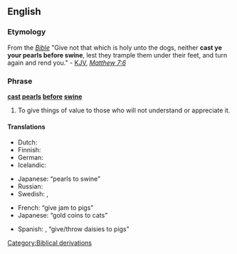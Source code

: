 ==English==

===Etymology===
From the ''[[Bible]]'' "Give not that which is holy unto the dogs, neither '''cast ye your pearls before swine''', lest they trample them under their feet, and turn again and rend you." - [[KJV]], [[s:Bible_(King_James)/Matthew#7:6|''Matthew 7:6'']]

===Phrase===
'''[[cast]] [[pearl]]s [[before]] [[swine]]'''

# {{idiom}} To give things of value to those who will not understand or appreciate it.

====Translations====
{{trans-top|cast pearls before swine (lit.)}}
* Dutch: {{t|nl|parels voor de zwijnen}}
* Finnish: {{t|fi|suheittää helmensä sikojen eteen}}
* German: {{t|de|Perlen vor die Säue werfen}}
* Icelandic: {{t|is|kasta perlum fyrir svín}}
{{trans-mid}}
* Japanese: {{t|ja|豚に真珠|tr=ぶたにしんじゅ, buta ni shinju|sc=Jpan}} “pearls to swine”
* Russian: {{t|ru|метать бисер перед свиньями|tr=metat' biser pered svinjami|sc=Cyrl}}
* Swedish: {{t|sv|kasta pärlor för svin}}, {{t|sv|kasta pärlor för svinen}}
{{trans-bottom}}

{{trans-top|equivalent idiom}}
* French: {{t|fr|donner de la confiture aux cochons}} “give jam to pigs”
* Japanese: {{t|ja|猫に小判|tr=ねこにこばん, neko ni koban|sc=Jpan}} “gold coins to cats”
{{trans-mid}}
* Spanish: {{t|es|dar margaritas a los cerdos}}, {{t|es|echar margaritas a los cerdos}} “give/throw daisies to pigs”
{{trans-bottom}}

[[Category:Biblical derivations]]